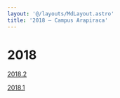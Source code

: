 ```yaml
---
layout: '@/layouts/MdLayout.astro'
title: '2018 — Campus Arapiraca'
---
```




2018
====








[2018.2](/cpt/horarios/2018/oferta-academica-2018.2/view)


[2018.1](/cpt/horarios/2018/oferta-academica-2018.1/view)









